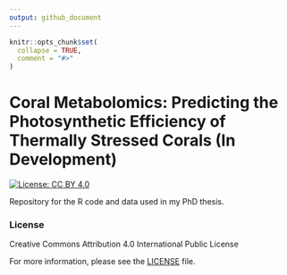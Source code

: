 ```yaml
---
output: github_document
---
```


<!-- README.md is generated from README.Rmd. Please edit that file -->

```r
knitr::opts_chunk$set(
  collapse = TRUE,
  comment = "#>"
)
```
# Coral Metabolomics: Predicting the Photosynthetic Efficiency of Thermally Stressed Corals (In Development)

<!-- badges: start -->
[![License: CC BY 4.0](https://img.shields.io/badge/License-CC%20BY%204.0-lightgrey.svg)](https://creativecommons.org/licenses/by/4.0/)
<!-- badges: end -->

Repository for the R code and data used in my PhD thesis.

### License
Creative Commons Attribution 4.0 International Public License

For more information, please see the [LICENSE](LICENSE) file.